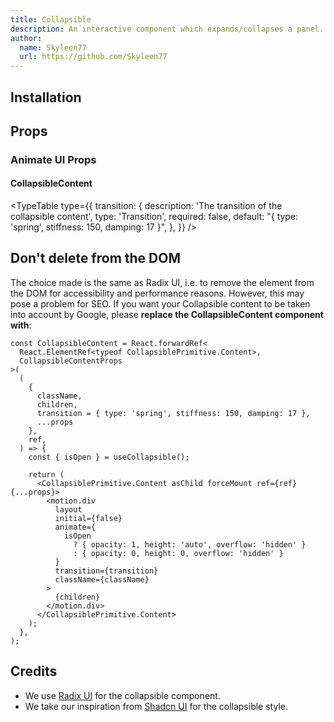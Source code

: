 ```yaml
---
title: Collapsible
description: An interactive component which expands/collapses a panel.
author:
  name: Skyleen77
  url: https://github.com/Skyleen77
---
```


<ComponentPreview name="radix-collapsible-demo" />

## Installation

<ComponentInstallation name="radix-collapsible" />

## Props

<div className="flex flex-row gap-x-3">
  <ExternalLink
    href="https://www.radix-ui.com/primitives/docs/components/collapsible"
    text="Docs"
  />
  <ExternalLink
    href="https://www.radix-ui.com/primitives/docs/components/collapsible#api-reference"
    text="API Reference"
  />
</div>

### Animate UI Props

#### CollapsibleContent

<TypeTable
  type={{
    transition: {
      description: 'The transition of the collapsible content',
      type: 'Transition',
      required: false,
      default: "{ type: 'spring', stiffness: 150, damping: 17 }",
    },
  }}
/>

## Don't delete from the DOM

The choice made is the same as Radix UI, i.e. to remove the element from the DOM for accessibility and performance reasons. However, this may pose a problem for SEO. If you want your Collapsible content to be taken into account by Google, please **replace the CollapsibleContent component with**:

```tsx title="components/animate-ui/radix-collapsible.tsx"
const CollapsibleContent = React.forwardRef<
  React.ElementRef<typeof CollapsiblePrimitive.Content>,
  CollapsibleContentProps
>(
  (
    {
      className,
      children,
      transition = { type: 'spring', stiffness: 150, damping: 17 },
      ...props
    },
    ref,
  ) => {
    const { isOpen } = useCollapsible();

    return (
      <CollapsiblePrimitive.Content asChild forceMount ref={ref} {...props}>
        <motion.div
          layout
          initial={false}
          animate={
            isOpen
              ? { opacity: 1, height: 'auto', overflow: 'hidden' }
              : { opacity: 0, height: 0, overflow: 'hidden' }
          }
          transition={transition}
          className={className}
        >
          {children}
        </motion.div>
      </CollapsiblePrimitive.Content>
    );
  },
);
```

## Credits

- We use [Radix UI](https://www.radix-ui.com/primitives/docs/components/collapsible) for the collapsible component.
- We take our inspiration from [Shadcn UI](https://ui.shadcn.com/docs/components/collapsible) for the collapsible style.
